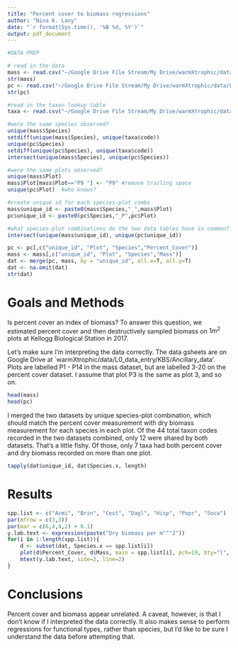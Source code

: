 ```yaml
---
title: "Percent cover to biomass regressions"
author: "Nina K. Lany"
date: "`r format(Sys.time(), '%B %d, %Y')`"
output: pdf_document
---
```



```r
#DATA PREP

# read in the data
mass <- read.csv("~/Google Drive File Stream/My Drive/warmXtrophic/data/L0/KBS/Ancillary_Data/Mass.csv", stringsAsFactors = F)
str(mass)
pc <- read.csv("~/Google Drive File Stream/My Drive/warmXtrophic/data/L0/KBS/Ancillary_Data/Percent Cover.csv", stringsAsFactors = F)
str(pc)

#read in the taxon lookup table
taxa <- read.csv("~/Google Drive File Stream/My Drive/warmXtrophic/data/L2/taxon.csv", stringsAsFactors = F)

#were the same species observed?
unique(mass$Species)
setdiff(unique(mass$Species), unique(taxa$code))
unique(pc$Species)
setdiff(unique(pc$Species), unique(taxa$code))
intersect(unique(mass$Species), unique(pc$Species))

#were the same plots observed?
unique(mass$Plot)
mass$Plot[mass$Plot=="P9 "] <- "P9" #remove trailing space
unique(pc$Plot)  #who knows?

#create unique id for each species-plot combo
mass$unique_id <- paste0(mass$Species,"_",mass$Plot)
pc$unique_id <- paste0(pc$Species,"_P",pc$Plot)

#what species-plot combinations do the two data tables have in common?
intersect(unique(mass$unique_id), unique(pc$unique_id))

pc <- pc[,c("unique_id", "Plot", "Species","Percent_Cover")]
mass <- mass[,c("unique_id", "Plot", "Species","Mass")]
dat <- merge(pc, mass, by = "unique_id", all.x=T, all.y=T)
dat <- na.omit(dat)
str(dat)
```

# Goals and Methods

Is percent cover an index of biomass?
To answer this question, we estimated percent cover and then destructively sampled biomass on $1m^2$ plots at Kellogg Biological Station in 2017.


Let's make sure I'm interpreting the data correctly.
The data gsheets are on Google Drive at `warmXtrophic/data/L0_data_entry/KBS/Ancillary_data'.
Plots are labelled P1 - P14 in the mass dataset, but are labelled 3-20 on the percent cover dataset.
I assume that plot P3 is the same as plot 3, and so on.
 
```r
head(mass)
head(pc)
``` 
I merged the two datasets by unique species-plot combination, which should match the percent cover measurement with dry biomass measurement for each species in each plot.
Of the 44 total taxon codes recorded in the two datasets combined, only 12 were shared by both datasets.
That's a little fishy.
Of those, only 7 taxa had both percent cover and dry biomass recorded on more than one plot.

```r
tapply(dat$unique_id, dat$Species.x, length)
```

# Results
```r
spp.list <- c("Acmi", "Brin", "Cest", "Dagl", "Hisp", "Popr", "Soca")
par(mfrow = c(3,3))
par(mar = c(6,4,4,2) + 0.1)
y.lab.text <- expression(paste("Dry biomass per m"^"2"))
for(i in 1:length(spp.list)){
	d <- subset(dat, Species.x == spp.list[i])
	plot(d$Percent_Cover, d$Mass, main = spp.list[i], pch=19, bty="l", xlab = "Percent cover",  ylab = "", cex.lab=1.5) 
	mtext(y.lab.text, side=2, line=2)
}
```


# Conclusions
Percent cover and biomass appear unrelated.
A caveat, however, is that I don't know if I interpreted the data correctly.
It also makes sense to perform regressions for functional types, rather than species, but I'd like to be sure I understand the data before attempting that.